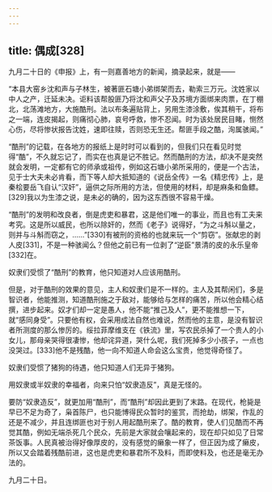 ```yaml
---
---
---
```

title: 偶成[328]
---




九月二十日的《申报》上，有一则嘉善地方的新闻，摘录起来，就是——

“本县大窑乡沈和声与子林生，被著匪石塘小弟绑架而去，勒索三万元。沈姓家以中人之产，迁延未决。讵料该帮股匪乃将沈和声父子及苏境方面绑来肉票，在丁棚北，北荡滩地方，大施酷刑。法以布条遍贴背上，另用生漆涂敷，俟其稍干，将布之一端，连皮揭起，则痛彻心肺，哀号呼救，惨不忍闻。时为该处居民目睹，恻然心伤，尽将惨状报告沈姓，速即往赎，否则恐无生还。帮匪手段之酷，洵属骇闻。”

“酷刑”的记载，在各地方的报纸上是时时可以看到的，但我们只在看见时觉得“酷”，不久就忘记了，而实在也真是记不胜记。然而酷刑的方法，却决不是突然就会发明，一定都有它的师承或祖传，例如这石塘小弟所采用的，便是一个古法，见于士大夫未必肯看，而下等人却大抵知道的《说岳全传》一名《精忠传》上，是秦桧要岳飞自认“汉奸”，逼供之际所用的方法，但使用的材料，却是麻条和鱼鳔。[329]我以为生漆之说，是未必的确的，因为这东西很不容易干燥。

“酷刑”的发明和改良者，倒是虎吏和暴君，这是他们唯一的事业，而且也有工夫来考究。这是所以威民，也所以除奸的，然而《老子》说得好，“为之斗斛以量之，则并与斗斛而窃之，……”[330]有被刑的资格的也就来玩一个“剪窃”。张献忠的剥人皮[331]，不是一种骇闻么？但他之前已有一位剥了“逆臣”景清的皮的永乐皇帝[332]在。

奴隶们受惯了“酷刑”的教育，他只知道对人应该用酷刑。

但是，对于酷刑的效果的意见，主人和奴隶们是不一样的。主人及其帮闲们，多是智识者，他能推测，知道酷刑施之于敌对，能够给与怎样的痛苦，所以他会精心结撰，进步起来。奴才们却一定是愚人，他不能“推己及人”，更不能推想一下，就“感同身受”。只要他有权，会采用成法自然也难说，然而他的主意，是没有智识者所测度的那么惨厉的。绥拉菲摩维支在《铁流》里，写农民杀掉了一个贵人的小女儿，那母亲哭得很凄惨，他却诧异道，哭什么呢，我们死掉多少小孩子，一点也没哭过。[333]他不是残酷，他一向不知道人命会这么宝贵，他觉得奇怪了。

奴隶们受惯了猪狗的待遇，他只知道人们无异于猪狗。

用奴隶或半奴隶的幸福者，向来只怕“奴隶造反”，真是无怪的。

要防“奴隶造反”，就更加用“酷刑”，而“酷刑”却因此更到了末路。在现代，枪毙是早已不足为奇了，枭首陈尸，也只能博得民众暂时的鉴赏，而抢劫，绑架，作乱的还是不减少，并且连绑匪也对于别人用起酷刑来了。酷的教育，使人们见酷而不再觉其酷，例如无端杀死几个民众，先前是大家就会嚷起来的，现在却只如见了日常茶饭事。人民真被治得好像厚皮的，没有感觉的癞象一样了，但正因为成了癞皮，所以又会踏着残酷前进，这也是虎吏和暴君所不及料，而即使料及，也还是毫无办法的。

九月二十日。